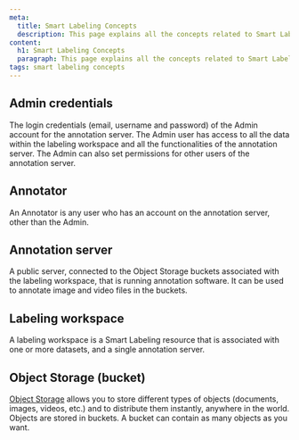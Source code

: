 ```yaml
---
meta:
  title: Smart Labeling Concepts
  description: This page explains all the concepts related to Smart Labeling
content:
  h1: Smart Labeling Concepts
  paragraph: This page explains all the concepts related to Smart Labeling
tags: smart labeling concepts
---
```


<Concept opened>

## Admin credentials

The login credentials (email, username and password) of the Admin account for the annotation server. 
The Admin user has access to all the data within the labeling workspace and all the functionalities of the annotation server. 
The Admin can also set permissions for other users of the annotation server.

</Concept>

<Concept opened>

## Annotator

An Annotator is any user who has an account on the annotation server, other than the Admin.

</Concept>

<Concept opened>

## Annotation server

A public server, connected to the Object Storage buckets associated with the labeling workspace, that is running annotation software. It can be used to annotate image and video files in the buckets.

</Concept>

<Concept>

## Labeling workspace

A labeling workspace is a Smart Labeling resource that is associated with one or more datasets, and a single annotation server.

</Concept>

<Concept>

## Object Storage (bucket)

[Object Storage](/storage/object/concepts/#object-storage) allows you to store different types of objects (documents, images, videos, etc.) and to distribute them instantly, anywhere in the world. 
Objects are stored in buckets. A bucket can contain as many objects as you want.

</Concept>

